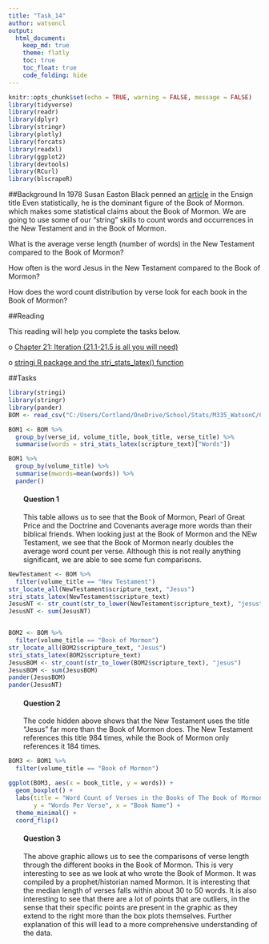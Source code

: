 ```yaml
---
title: "Task_14"
author: watsoncl 
output: 
  html_document:
    keep_md: true
    theme: flatly
    toc: true
    toc_float: true
    code_folding: hide
---
```


```r
knitr::opts_chunk$set(echo = TRUE, warning = FALSE, message = FALSE)
library(tidyverse)
library(readr)
library(dplyr)
library(stringr)
library(plotly)
library(forcats)
library(readxl)
library(ggplot2)
library(devtools)
library(RCurl)
library(blscrapeR)
```

##Background
In 1978 Susan Easton Black penned an [article](https://www.lds.org/ensign/1978/07/discovery?lang=eng) in the Ensign title Even statistically, he is the dominant figure of the Book of Mormon. which makes some statistical claims about the Book of Mormon. We are going to use some of our “string” skills to count words and occurrences in the New Testament and in the Book of Mormon.

What is the average verse length (number of words) in the New Testament compared to the Book of Mormon?

How often is the word Jesus in the New Testament compared to the Book of Mormon?

How does the word count distribution by verse look for each book in the Book of Mormon?

##Reading

This reading will help you complete the tasks below.

o [Chapter 21: Iteration (21.1-21.5 is all you will need)](http://r4ds.had.co.nz/iteration.html)

o [stringi R package and the stri_stats_latex() function](https://rdrr.io/rforge/stringi/man/stri_stats_latex.html)

##Tasks

```r
library(stringi)
library(stringr)
library(pander)
BOM <- read_csv("C:/Users/Cortland/OneDrive/School/Stats/M335_WatsonC/Case_Study_07/Class_Task_14/lds-scriptures.csv")

```

```r
BOM1 <- BOM %>% 
  group_by(verse_id, volume_title, book_title, verse_title) %>% 
  summarise(words = stri_stats_latex(scripture_text)["Words"])

BOM1 %>% 
  group_by(volume_title) %>% 
  summarise(mwords=mean(words)) %>% 
  pander()
```

<div style="padding-left:30px;">

#### Question 1
This table allows us to see that the Book of Mormon, Pearl of Great Price and the Doctrine and Covenants average more words than their biblical friends. When looking just at the Book of Mormon and the NEw Testament, we see that the Book of Mormon nearly doubles the average word count per verse. Although this is not really anything significant, we are able to see some fun comparisons.

</div>

```r
NewTestament <- BOM %>% 
  filter(volume_title == "New Testament")
str_locate_all(NewTestament$scripture_text, "Jesus")
stri_stats_latex(NewTestament$scripture_text)
JesusNT <- str_count(str_to_lower(NewTestament$scripture_text), "jesus")
JesusNT <- sum(JesusNT)


BOM2 <- BOM %>% 
  filter(volume_title == "Book of Mormon")
str_locate_all(BOM2$scripture_text, "Jesus")
stri_stats_latex(BOM2$scripture_text)
JesusBOM <- str_count(str_to_lower(BOM2$scripture_text), "jesus")
JesusBOM <- sum(JesusBOM)
pander(JesusBOM)
pander(JesusNT)
```

<div style="padding-left:30px;">

#### Question 2
The code hidden above shows that the New Testament uses the title "Jesus" far more than the Book of Mormon does. The New Testament references this title 984 times, while the Book of Mormon only references it 184 times.

</div>

```r
BOM3 <- BOM1 %>% 
  filter(volume_title == "Book of Mormon")
```

```r
ggplot(BOM3, aes(x = book_title, y = words)) +
  geom_boxplot() +
  labs(title = "Word Count of Verses in the Books of The Book of Mormon", 
       y = "Words Per Verse", x = "Book Name") +
  theme_minimal() +
  coord_flip()
```

<div style="padding-left:30px;">

#### Question 3
The above graphic allows us to see the comparisons of verse length through the different books in the Book of Mormon. This is very interesting to see as we look at who wrote the Book of Mormon. It was compiled by a prophet/historian named Mormon. It is interesting that the median length of verses falls within about 30 to 50 words. It is also interesting to see that there are a lot of points that are outliers, in the sense that their specific points are present in the graphic as they extend to the right more than the box plots themselves. Further explanation of this will lead to a more comprehensive understanding of the data. 

</div>